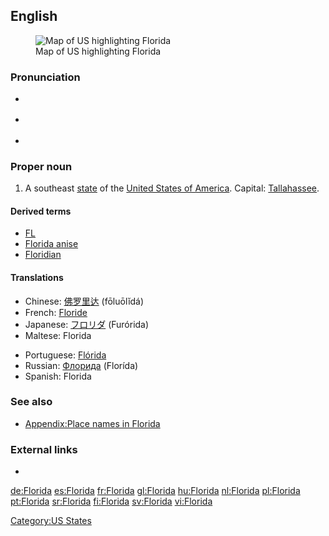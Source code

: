 {{also|florida}}

==English==
[[Image:Map of USA highlighting Florida.png|thumb|right|Map of US highlighting Florida]]

===Pronunciation===
* {{a|UK}} {{IPA|/ˈflɒɹɪdə/}}
* {{a|UK}} {{IPA|/ˈflɔɹɪdə/|/ˈflɑɹɪdə/}}
* {{audio|en-us-Florida.ogg|Audio (US)}}

===Proper noun===
{{en-proper noun}}

# A southeast [[state]] of the [[United States of America]]. Capital: [[Tallahassee]].

====Derived terms====
* [[FL]]
* [[Florida anise]]
* [[Floridian]]

====Translations====
{{trans-top|US state}}
* Chinese: [[佛罗里达]] (fōluōlĭdá)
* French: [[Floride]] {{f}}
* Japanese: [[フロリダ]] (Furórida)
* Maltese: Florida
{{trans-mid}}
* Portuguese: [[Flórida]] {{f}}
* Russian: [[Флорида]] (Florída) {{f}}
* Spanish: Florida {{f}}
{{trans-bottom}}

===See also===
*[[Appendix:Place names in Florida]]

===External links===
* {{pedialite}}

[[Category:US States]]

[[de:Florida]]
[[es:Florida]]
[[fr:Florida]]
[[gl:Florida]]
[[hu:Florida]]
[[nl:Florida]]
[[pl:Florida]]
[[pt:Florida]]
[[sr:Florida]]
[[fi:Florida]]
[[sv:Florida]]
[[vi:Florida]]